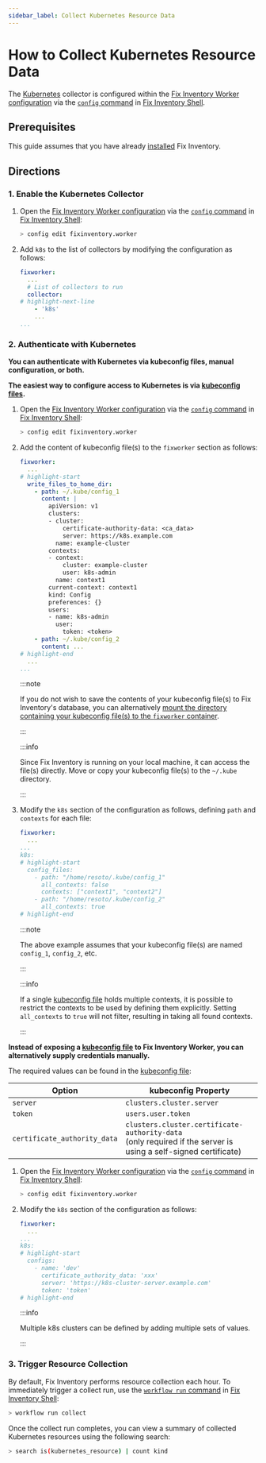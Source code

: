 ```yaml
---
sidebar_label: Collect Kubernetes Resource Data
---
```


# How to Collect Kubernetes Resource Data

The [Kubernetes](../../reference/unified-data-model/kubernetes.mdx) collector is configured within the [Fix Inventory Worker configuration](../../reference/configuration/index.mdx) via the [`config` command](../../reference/cli/config/index.mdx) in [Fix Inventory Shell](../../reference/components/shell.mdx).

## Prerequisites

This guide assumes that you have already [installed](../../getting-started/install/index.mdx) Fix Inventory.

## Directions

### 1. Enable the Kubernetes Collector

1. Open the [Fix Inventory Worker configuration](../../reference/configuration/index.mdx) via the [`config` command](../../reference/cli/config) in [Fix Inventory Shell](../../reference/components/shell):

   ```bash
   > config edit fixinventory.worker
   ```

2. Add `k8s` to the list of collectors by modifying the configuration as follows:

   ```yaml title="Fix Inventory Worker configuration"
   fixworker:
     ...
     # List of collectors to run
     collector:
   # highlight-next-line
       - 'k8s'
       ...
   ...
   ```

### 2. Authenticate with Kubernetes

**You can authenticate with Kubernetes via kubeconfig files, manual configuration, or both.**

<Tabs>
<TabItem value="kubeconfig-files" label="kubeconfig Files">

**The easiest way to configure access to Kubernetes is via [kubeconfig files](https://kubernetes.io/docs/concepts/configuration/organize-cluster-access-kubeconfig).**

1. Open the [Fix Inventory Worker configuration](../../reference/configuration/index.mdx) via the [`config` command](../../reference/cli/config) in [Fix Inventory Shell](../../reference/components/shell):

   ```bash
   > config edit fixinventory.worker
   ```

2. Add the content of kubeconfig file(s) to the `fixworker` section as follows:

   ```yaml title="Fix Inventory Worker configuration"
   fixworker:
     ...
   # highlight-start
     write_files_to_home_dir:
       - path: ~/.kube/config_1
         content: |
           apiVersion: v1
           clusters:
           - cluster:
               certificate-authority-data: <ca_data>
               server: https://k8s.example.com
             name: example-cluster
           contexts:
           - context:
               cluster: example-cluster
               user: k8s-admin
             name: context1
           current-context: context1
           kind: Config
           preferences: {}
           users:
           - name: k8s-admin
             user:
               token: <token>
       - path: ~/.kube/config_2
         content: ...
   # highlight-end
     ...
   ...
   ```

   :::note

   If you do not wish to save the contents of your kubeconfig file(s) to Fix Inventory's database, you can alternatively [mount the directory containing your kubeconfig file(s) to the `fixworker` container](../../reference/configuration/worker#mounting-configuration-files).

   :::

   :::info

   Since Fix Inventory is running on your local machine, it can access the file(s) directly. Move or copy your kubeconfig file(s) to the `~/.kube` directory.

   :::

3. Modify the `k8s` section of the configuration as follows, defining `path` and `contexts` for each file:

   ```yaml title="Fix Inventory Worker configuration"
   fixworker:
     ...
   ...
   k8s:
   # highlight-start
     config_files:
       - path: "/home/resoto/.kube/config_1"
         all_contexts: false
         contexts: ["context1", "context2"]
       - path: "/home/resoto/.kube/config_2"
         all_contexts: true
   # highlight-end
   ```

   :::note

   The above example assumes that your kubeconfig file(s) are named `config_1`, `config_2`, etc.

   :::

   :::info

   If a single [kubeconfig file](https://kubernetes.io/docs/concepts/configuration/organize-cluster-access-kubeconfig) holds multiple contexts, it is possible to restrict the contexts to be used by defining them explicitly. Setting `all_contexts` to `true` will not filter, resulting in taking all found contexts.

   :::

</TabItem>
<TabItem value="manual-configuration" label="Manual Configuration">

**Instead of exposing a [kubeconfig file](https://kubernetes.io/docs/concepts/configuration/organize-cluster-access-kubeconfig) to Fix Inventory Worker, you can alternatively supply credentials manually.**

The required values can be found in the [kubeconfig file](https://kubernetes.io/docs/concepts/configuration/organize-cluster-access-kubeconfig):

| Option                       | kubeconfig Property                                                                                                 |
| ---------------------------- | ------------------------------------------------------------------------------------------------------------------- |
| `server`                     | `clusters.cluster.server`                                                                                           |
| `token`                      | `users.user.token`                                                                                                  |
| `certificate_authority_data` | `clusters.cluster.certificate-authority-data`<br />(only required if the server is using a self-signed certificate) |

1. Open the [Fix Inventory Worker configuration](../../reference/configuration/index.mdx) via the [`config` command](../../reference/cli/config) in [Fix Inventory Shell](../../reference/components/shell):

   ```bash
   > config edit fixinventory.worker
   ```

2. Modify the `k8s` section of the configuration as follows:

   ```yaml title="Fix Inventory Worker configuration"
   fixworker:
     ...
   ...
   k8s:
   # highlight-start
     configs:
       - name: 'dev'
         certificate_authority_data: 'xxx'
         server: 'https://k8s-cluster-server.example.com'
         token: 'token'
   # highlight-end
   ```

   :::info

   Multiple k8s clusters can be defined by adding multiple sets of values.

   :::

</TabItem>
</Tabs>

### 3. Trigger Resource Collection

By default, Fix Inventory performs resource collection each hour. To immediately trigger a collect run, use the [`workflow run` command](../../reference/cli/workflow/run.mdx) in [Fix Inventory Shell](../../reference/components/shell):

```bash
> workflow run collect
```

Once the collect run completes, you can view a summary of collected Kubernetes resources using the following search:

```bash
> search is(kubernetes_resource) | count kind
```
